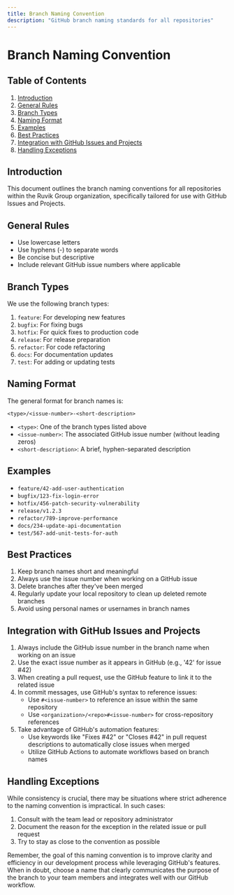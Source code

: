 ```yaml
---
title: Branch Naming Convention
description: "GitHub branch naming standards for all repositories"
---
```


# Branch Naming Convention

## Table of Contents
1. [Introduction](#introduction)
2. [General Rules](#general-rules)
3. [Branch Types](#branch-types)
4. [Naming Format](#naming-format)
5. [Examples](#examples)
6. [Best Practices](#best-practices)
7. [Integration with GitHub Issues and Projects](#integration-with-github-issues-and-projects)
8. [Handling Exceptions](#handling-exceptions)

## Introduction

This document outlines the branch naming conventions for all repositories within the Ruvik Group organization, specifically tailored for use with GitHub Issues and Projects.

## General Rules

- Use lowercase letters
- Use hyphens (-) to separate words
- Be concise but descriptive
- Include relevant GitHub issue numbers where applicable

## Branch Types

We use the following branch types:

1. `feature`: For developing new features
2. `bugfix`: For fixing bugs
3. `hotfix`: For quick fixes to production code
4. `release`: For release preparation
5. `refactor`: For code refactoring
6. `docs`: For documentation updates
7. `test`: For adding or updating tests

## Naming Format

The general format for branch names is:

```
<type>/<issue-number>-<short-description>
```

- `<type>`: One of the branch types listed above
- `<issue-number>`: The associated GitHub issue number (without leading zeros)
- `<short-description>`: A brief, hyphen-separated description

## Examples

- `feature/42-add-user-authentication`
- `bugfix/123-fix-login-error`
- `hotfix/456-patch-security-vulnerability`
- `release/v1.2.3`
- `refactor/789-improve-performance`
- `docs/234-update-api-documentation`
- `test/567-add-unit-tests-for-auth`

## Best Practices

1. Keep branch names short and meaningful
2. Always use the issue number when working on a GitHub issue
3. Delete branches after they've been merged
4. Regularly update your local repository to clean up deleted remote branches
5. Avoid using personal names or usernames in branch names

## Integration with GitHub Issues and Projects

1. Always include the GitHub issue number in the branch name when working on an issue
2. Use the exact issue number as it appears in GitHub (e.g., '42' for issue #42)
3. When creating a pull request, use the GitHub feature to link it to the related issue
4. In commit messages, use GitHub's syntax to reference issues:
   - Use `#<issue-number>` to reference an issue within the same repository
   - Use `<organization>/<repo>#<issue-number>` for cross-repository references
5. Take advantage of GitHub's automation features:
   - Use keywords like "Fixes #42" or "Closes #42" in pull request descriptions to automatically close issues when merged
   - Utilize GitHub Actions to automate workflows based on branch names

## Handling Exceptions

While consistency is crucial, there may be situations where strict adherence to the naming convention is impractical. In such cases:

1. Consult with the team lead or repository administrator
2. Document the reason for the exception in the related issue or pull request
3. Try to stay as close to the convention as possible

Remember, the goal of this naming convention is to improve clarity and efficiency in our development process while leveraging GitHub's features. When in doubt, choose a name that clearly communicates the purpose of the branch to your team members and integrates well with our GitHub workflow.
